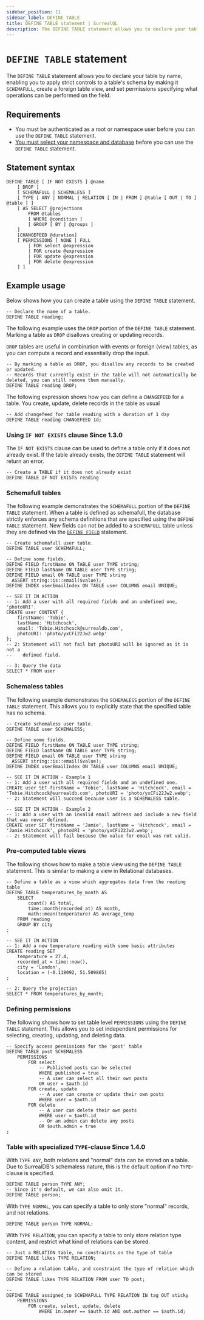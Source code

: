 ```yaml
---
sidebar_position: 11
sidebar_label: DEFINE TABLE
title: DEFINE TABLE statement | SurrealQL
description: The DEFINE TABLE statement allows you to declare your table by name, enabling you to apply strict controls to a table's schema and access permissions.
---
```


# `DEFINE TABLE` statement

The `DEFINE TABLE` statement allows you to declare your table by name, enabling you to apply strict controls to a table's schema by making it `SCHEMAFULL`, create a foreign table view, and set permissions specifying what operations can be performed on the field.

## Requirements

- You must be authenticated as a root or namespace user before you can use the `DEFINE TABLE` statement.
- [You must select your namespace and database](/docs/surrealdb/surrealql/statements/use) before you can use the `DEFINE TABLE` statement.

## Statement syntax

```surql title="SurrealQL Syntax"
DEFINE TABLE [ IF NOT EXISTS ] @name
	[ DROP ]
	[ SCHEMAFULL | SCHEMALESS ]
	[ TYPE [ ANY | NORMAL | RELATION [ IN | FROM ] @table [ OUT | TO ] @table ] ]
	[ AS SELECT @projections
		FROM @tables
		[ WHERE @condition ]
		[ GROUP [ BY ] @groups ]
	]
	[CHANGEFEED @duration]
	[ PERMISSIONS [ NONE | FULL
		| FOR select @expression
		| FOR create @expression
		| FOR update @expression
		| FOR delete @expression
	] ]
```

## Example usage 
Below shows how you can create a table using the `DEFINE TABLE` statement.

```surql
-- Declare the name of a table.
DEFINE TABLE reading;
```

The following example uses the `DROP` portion of the `DEFINE TABLE` statement. Marking a table as `DROP` disallows creating or updating records.

`DROP` tables are useful in combination with events or foreign (view) tables, as you can compute a record and essentially drop the input.

```surql
-- By marking a table as DROP, you disallow any records to be created or updated.
-- Records that currently exist in the table will not automatically be deleted, you can still remove them manually.
DEFINE TABLE reading DROP;
```
The following expression shows how you can define a `CHANGEFEED` for a table. You create, update, delete records in the table as usual
```surql
-- Add changefeed for table reading with a duration of 1 day
DEFINE TABLE reading CHANGEFEED 1d;
```

### Using `IF NOT EXISTS` clause <l className='purple'>Since 1.3.0</l>

The `IF NOT EXISTS` clause can be used to define a table only if it does not already exist. If the table already exists, the `DEFINE TABLE` statement will return an error.

```surql
-- Create a TABLE if it does not already exist
DEFINE TABLE IF NOT EXISTS reading 
```

### Schemafull tables

The following example demonstrates the `SCHEMAFULL` portion of the `DEFINE TABLE` statement. When a table is defined as schemafull, the database strictly enforces any schema definitions that are specified using the `DEFINE TABLE` statement. New fields can not be added to a `SCHEMAFULL` table unless they are defined via the [`DEFINE FIELD`](/docs/surrealdb/surrealql/statements/define/field) statement.

```surql
-- Create schemafull user table.
DEFINE TABLE user SCHEMAFULL;

-- Define some fields.
DEFINE FIELD firstName ON TABLE user TYPE string;
DEFINE FIELD lastName ON TABLE user TYPE string;
DEFINE FIELD email ON TABLE user TYPE string
  ASSERT string::is::email($value);
DEFINE INDEX userEmailIndex ON TABLE user COLUMNS email UNIQUE;

-- SEE IT IN ACTION
-- 1: Add a user with all required fields and an undefined one, 'photoURI'.
CREATE user CONTENT {
    firstName: 'Tobie',
    lastName: 'Hitchcock',
    email: 'Tobie.Hitchcock@surrealdb.com',
    photoURI: 'photo/yxCFi22Jw2.webp'
};
-- 2: Statement will not fail but photoURI will be ignored as it is not a
--    defined field.

-- 3: Query the data
SELECT * FROM user
```

### Schemaless tables

The following example demonstrates the `SCHEMALESS` portion of the `DEFINE TABLE` statement. This allows you to explicitly state that the specified table has no schema.

```surql
-- Create schemaless user table.
DEFINE TABLE user SCHEMALESS;

-- Define some fields.
DEFINE FIELD firstName ON TABLE user TYPE string;
DEFINE FIELD lastName ON TABLE user TYPE string;
DEFINE FIELD email ON TABLE user TYPE string
  ASSERT string::is::email($value);
DEFINE INDEX userEmailIndex ON TABLE user COLUMNS email UNIQUE;

-- SEE IT IN ACTION - Example 1
-- 1: Add a user with all required fields and an undefined one.
CREATE user SET firstName = 'Tobie', lastName = 'Hitchcock', email = 'Tobie.Hitchcock@surrealdb.com', photoURI = 'photo/yxCFi22Jw2.webp';
-- 2: Statement will succeed because user is a SCHEMALESS table.

-- SEE IT IN ACTION - Example 2
-- 1: Add a user with an invalid email address and include a new field that was never defined.
CREATE user SET firstName = 'Jamie', lastName = 'Hitchcock', email = 'Jamie.Hitchcock', photoURI = 'photo/yxCFi22Jw2.webp';
-- 2: Statement will fail because the value for email was not valid.
```

### Pre-computed table views
The following shows how to make a table view using the `DEFINE TABLE` statement. This is similar to making a view in Relational databases.

```surql
-- Define a table as a view which aggregates data from the reading table
DEFINE TABLE temperatures_by_month AS
	SELECT
		count() AS total,
		time::month(recorded_at) AS month,
		math::mean(temperature) AS average_temp
	FROM reading
	GROUP BY city
;

-- SEE IT IN ACTION
-- 1: Add a new temperature reading with some basic attributes
CREATE reading SET
	temperature = 27.4,
	recorded_at = time::now(),
	city = 'London',
	location = (-0.118092, 51.509865)
;

-- 2: Query the projection
SELECT * FROM temperatures_by_month;
```

### Defining permissions

The following shows how to set table level `PERMISSIONS` using the `DEFINE TABLE` statement. This allows you to set independent permissions for selecting, creating, updating, and deleting data.

```surql
-- Specify access permissions for the 'post' table
DEFINE TABLE post SCHEMALESS
	PERMISSIONS
		FOR select
			-- Published posts can be selected
			WHERE published = true
			-- A user can select all their own posts
			OR user = $auth.id
		FOR create, update
			-- A user can create or update their own posts
			WHERE user = $auth.id
		FOR delete
			-- A user can delete their own posts
			WHERE user = $auth.id
			-- Or an admin can delete any posts
			OR $auth.admin = true
;
```

### Table with specialized `TYPE`-clause <l className='purple'>Since 1.4.0</l>

With `TYPE ANY`, both relations and "normal" data can be stored on a table. Due to SurrealDB's schemaless nature, this is the default option if no `TYPE`-clause is specified.

```surql
DEFINE TABLE person TYPE ANY;
-- Since it's default, we can also omit it.
DEFINE TABLE person;
```

With `TYPE NORMAL`, you can specify a table to only store "normal" records, and not relations.

```surql
DEFINE TABLE person TYPE NORMAL;
```

With `TYPE RELATION`, you can specify a table to only store relation type content, and restrict what kind of relations can be stored.

```surql
-- Just a RELATION table, no constraints on the type of table
DEFINE TABLE likes TYPE RELATION;

-- Define a relation table, and constraint the type of relation which can be stored
DEFINE TABLE likes TYPE RELATION FROM user TO post;
```

```surql
-- 
DEFINE TABLE assigned_to SCHEMAFULL TYPE RELATION IN tag OUT sticky
    PERMISSIONS
        FOR create, select, update, delete 
            WHERE in.owner == $auth.id AND out.author == $auth.id;
```